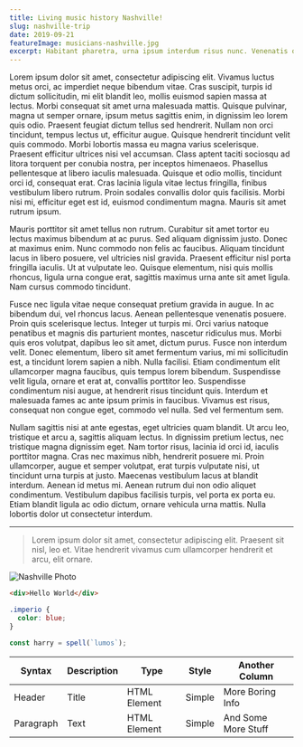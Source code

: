 ```yaml
---
title: Living music history Nashville!
slug: nashville-trip
date: 2019-09-21
featureImage: musicians-nashville.jpg
excerpt: Habitant pharetra, urna ipsum interdum risus nunc. Venenatis orci, sagittis, elementum urna.Habitant pharetra, urna ipsum interdum risus nunc. Venenatis orci, sagittis, elementum urna.
---
```


Lorem ipsum dolor sit amet, consectetur adipiscing elit. Vivamus luctus metus orci, ac imperdiet neque bibendum vitae. Cras suscipit, turpis id dictum sollicitudin, mi elit blandit leo, mollis euismod sapien massa at lectus. Morbi consequat sit amet urna malesuada mattis. Quisque pulvinar, magna ut semper ornare, ipsum metus sagittis enim, in dignissim leo lorem quis odio. Praesent feugiat dictum tellus sed hendrerit. Nullam non orci tincidunt, tempus lectus ut, efficitur augue. Quisque hendrerit tincidunt velit quis commodo. Morbi lobortis massa eu magna varius scelerisque. Praesent efficitur ultrices nisi vel accumsan. Class aptent taciti sociosqu ad litora torquent per conubia nostra, per inceptos himenaeos. Phasellus pellentesque at libero iaculis malesuada. Quisque et odio mollis, tincidunt orci id, consequat erat. Cras lacinia ligula vitae lectus fringilla, finibus vestibulum libero rutrum. Proin sodales convallis dolor quis facilisis. Morbi nisi mi, efficitur eget est id, euismod condimentum magna. Mauris sit amet rutrum ipsum.

Mauris porttitor sit amet tellus non rutrum. Curabitur sit amet tortor eu lectus maximus bibendum at ac purus. Sed aliquam dignissim justo. Donec at maximus enim. Nunc commodo non felis ac faucibus. Aliquam tincidunt lacus in libero posuere, vel ultricies nisl gravida. Praesent efficitur nisl porta fringilla iaculis. Ut at vulputate leo. Quisque elementum, nisi quis mollis rhoncus, ligula urna congue erat, sagittis maximus urna ante sit amet ligula. Nam cursus commodo tincidunt.

Fusce nec ligula vitae neque consequat pretium gravida in augue. In ac bibendum dui, vel rhoncus lacus. Aenean pellentesque venenatis posuere. Proin quis scelerisque lectus. Integer ut turpis mi. Orci varius natoque penatibus et magnis dis parturient montes, nascetur ridiculus mus. Morbi quis eros volutpat, dapibus leo sit amet, dictum purus. Fusce non interdum velit. Donec elementum, libero sit amet fermentum varius, mi mi sollicitudin est, a tincidunt lorem sapien a nibh. Nulla facilisi. Etiam condimentum elit ullamcorper magna faucibus, quis tempus lorem bibendum. Suspendisse velit ligula, ornare et erat at, convallis porttitor leo. Suspendisse condimentum nisi augue, at hendrerit risus tincidunt quis. Interdum et malesuada fames ac ante ipsum primis in faucibus. Vivamus est risus, consequat non congue eget, commodo vel nulla. Sed vel fermentum sem.

Nullam sagittis nisi at ante egestas, eget ultricies quam blandit. Ut arcu leo, tristique et arcu a, sagittis aliquam lectus. In dignissim pretium lectus, nec tristique magna dignissim eget. Nam tortor risus, lacinia id orci id, iaculis porttitor magna. Cras nec maximus nibh, hendrerit posuere mi. Proin ullamcorper, augue et semper volutpat, erat turpis vulputate nisi, ut tincidunt urna turpis at justo. Maecenas vestibulum lacus at blandit interdum. Aenean id metus mi. Aenean rutrum dui non odio aliquet condimentum. Vestibulum dapibus facilisis turpis, vel porta ex porta eu. Etiam blandit ligula ac odio dictum, ornare vehicula urna mattis. Nulla lobortis dolor ut consectetur interdum.

---

> Lorem ipsum dolor sit amet, consectetur adipiscing elit. Praesent sit nisl, leo et. Vitae hendrerit vivamus cum ullamcorper hendrerit et arcu, elit ornare.

![Nashville Photo](musicians-nashville.jpg)

```html
<div>Hello World</div>
```

```css
.imperio {
  color: blue;
}
```

```js
const harry = spell(`lumos`);
```

| Syntax    | Description | Type         | Style  | Another Column      |
| --------- | ----------- | ------------ | ------ | ------------------- |
| Header    | Title       | HTML Element | Simple | More Boring Info    |
| Paragraph | Text        | HTML Element | Simple | And Some More Stuff |
